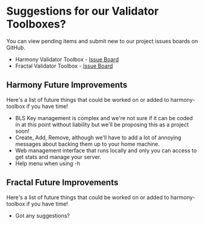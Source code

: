 # Suggestions for our Validator Toolboxes?
You can view pending items and submit new to our project issues boards on GitHub.
- Harmony Validator Toolbox - [Issue Board](https://github.com/easy-node-pro/harmony-toolbox/issues)
- Fractal Validator Toolbox - [Issue Board](https://github.com/FindoraNetwork/fractal-toolbox/issues)

## Harmony Future Improvements
Here's a list of future things that could be worked on or added to harmony-toolbox if you have time!  

- BLS Key management is complex and we're not sure if it can be coded in at this point without liability but we'll be proposing this as a project soon!  
- Create, Add, Remove, although we'll have to add a lot of annoying messages about backing them up to your home machine.  
- Web management interface that runs locally and only you can access to get stats and manage your server.  
- Help menu when using -h  

## Fractal Future Improvements
Here's a list of future things that could be worked on or added to harmony-toolbox if you have time!  

- Got any suggestions?